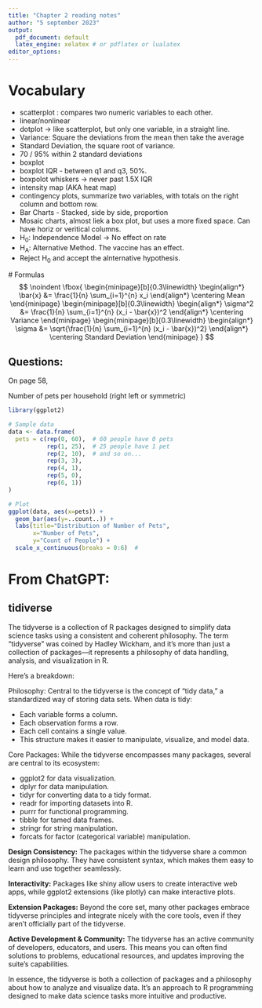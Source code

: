 ```yaml
---
title: "Chapter 2 reading notes"
author: "5 september 2023"
output:
  pdf_document: default
  latex_engine: xelatex # or pdflatex or lualatex
editor_options: 
---
```


# Vocabulary
* scatterplot : compares two numeric variables to each other.
* linear/nonlinear
* dotplot -> like scatterplot, but only one variable, in a straight line. 
* Variance: Square the deviations from the mean then take the average
* Standard Deviation, the square root of variance.
* 70 / 95% within 2 standard deviations
* boxplot
* boxplot IQR - between q1 and q3, 50%. 
* boxpolot whiskers -> never past 1.5X IQR
* intensity map (AKA heat map)
* contingency plots, summarize two variables, with totals on the right column and bottom row. 
* Bar Charts - Stacked, side by side, proportion
* Mosaic charts, almost liek a box plot, but uses a more fixed space. Can have horiz or veritical columns. 
* H<sub>0</sub>: Independence Model -> No effect on rate
* H<sub>A</sub>: Alternative Method. The vaccine has an effect. 
* Reject H<sub>0</sub> and accept the alnternative hypothesis. 
 
 # Formulas
$$
\noindent
\fbox{
  \begin{minipage}[b]{0.3\linewidth}
    \begin{align*}
      \bar{x} &= \frac{1}{n} \sum_{i=1}^{n} x_i
    \end{align*}
    \centering
    Mean
  \end{minipage}
  \begin{minipage}[b]{0.3\linewidth}
    \begin{align*}
      \sigma^2 &= \frac{1}{n} \sum_{i=1}^{n} (x_i - \bar{x})^2
    \end{align*}
    \centering
    Variance
  \end{minipage}
  \begin{minipage}[b]{0.3\linewidth}
    \begin{align*}
      \sigma &= \sqrt{\frac{1}{n} \sum_{i=1}^{n} (x_i - \bar{x})^2}
    \end{align*}
    \centering
    Standard Deviation
  \end{minipage}
}
$$

## Questions: 
On page 58, 


Number of pets per household (right left or symmetric) 


```r

library(ggplot2)

# Sample data
data <- data.frame(
  pets = c(rep(0, 60),  # 60 people have 0 pets
           rep(1, 25),  # 25 people have 1 pet
           rep(2, 10),  # and so on...
           rep(3, 3),
           rep(4, 1),
           rep(5, 0),
           rep(6, 1))
)

# Plot
ggplot(data, aes(x=pets)) + 
  geom_bar(aes(y=..count..)) + 
  labs(title="Distribution of Number of Pets", 
       x="Number of Pets", 
       y="Count of People") +
  scale_x_continuous(breaks = 0:6)  #
  ```

# From ChatGPT: 

## tidiverse
The tidyverse is a collection of R packages designed to simplify data science tasks using a consistent and coherent philosophy. The term "tidyverse" was coined by Hadley Wickham, and it's more than just a collection of packages—it represents a philosophy of data handling, analysis, and visualization in R.

Here's a breakdown:

Philosophy: Central to the tidyverse is the concept of "tidy data," a standardized way of storing data sets. When data is tidy:

* Each variable forms a column.
* Each observation forms a row.
* Each cell contains a single value.
* This structure makes it easier to manipulate, visualize, and model data.

Core Packages: While the tidyverse encompasses many packages, several are central to its ecosystem:

* ggplot2 for data visualization.
* dplyr for data manipulation.
* tidyr for converting data to a tidy format.
* readr for importing datasets into R.
* purrr for functional programming.
* tibble for tamed data frames.
* stringr for string manipulation.
* forcats for factor (categorical variable) manipulation.


__Design Consistency:__ The packages within the tidyverse share a common design philosophy. They have consistent syntax, which makes them easy to learn and use together seamlessly.

__Interactivity:__ Packages like shiny allow users to create interactive web apps, while ggplot2 extensions (like plotly) can make interactive plots.

__Extension Packages:__ Beyond the core set, many other packages embrace tidyverse principles and integrate nicely with the core tools, even if they aren't officially part of the tidyverse.

__Active Development & Community:__ The tidyverse has an active community of developers, educators, and users. This means you can often find solutions to problems, educational resources, and updates improving the suite's capabilities.

In essence, the tidyverse is both a collection of packages and a philosophy about how to analyze and visualize data. It's an approach to R programming designed to make data science tasks more intuitive and productive.
